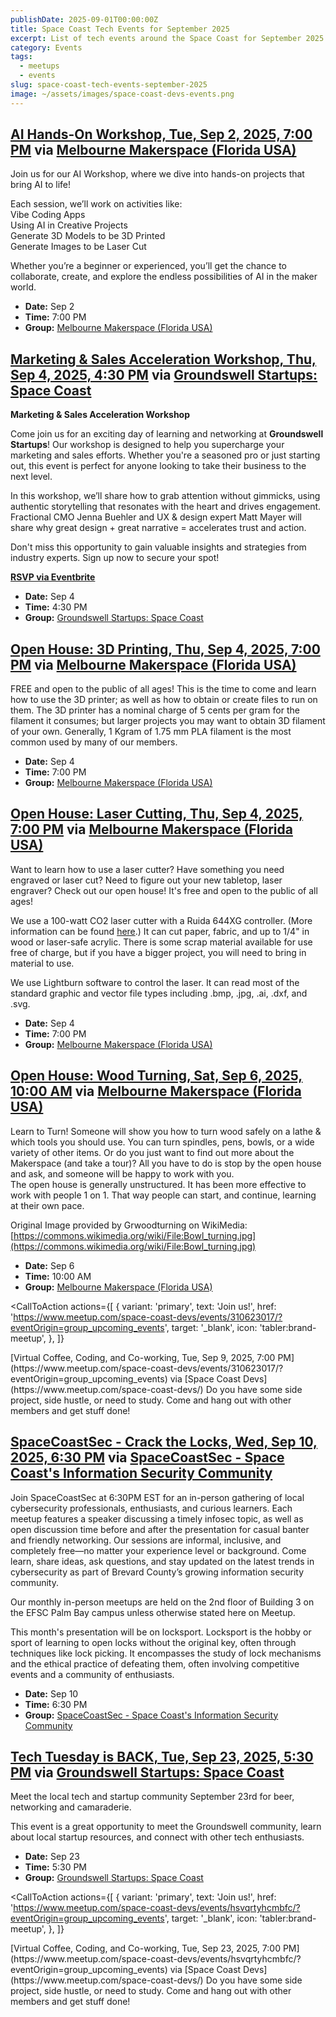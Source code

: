 ```yaml
---
publishDate: 2025-09-01T00:00:00Z
title: Space Coast Tech Events for September 2025
excerpt: List of tech events around the Space Coast for September 2025.
category: Events
tags:
  - meetups
  - events
slug: space-coast-tech-events-september-2025
image: ~/assets/images/space-coast-devs-events.png
---
```



## [AI Hands-On Workshop, Tue, Sep 2, 2025, 7:00 PM](https://www.meetup.com/melbourne-makerspace-florida-usa/events/310511250/?eventOrigin=group_upcoming_events) via [Melbourne Makerspace (Florida USA)](https://www.meetup.com/melbourne-makerspace-florida-usa/)

Join us for our AI Workshop, where we dive into hands-on projects that bring AI to life!

Each session, we’ll work on activities like:  
Vibe Coding Apps  
Using AI in Creative Projects  
Generate 3D Models to be 3D Printed  
Generate Images to be Laser Cut

Whether you’re a beginner or experienced, you’ll get the chance to collaborate, create, and explore the endless possibilities of AI in the maker world.

- **Date:** Sep 2
- **Time:** 7:00 PM
- **Group:** [Melbourne Makerspace (Florida USA)](https://www.meetup.com/melbourne-makerspace-florida-usa/)

## [Marketing & Sales Acceleration Workshop, Thu, Sep 4, 2025, 4:30 PM](https://www.meetup.com/startupspacecoast/events/310714997/?eventOrigin=group_upcoming_events) via [Groundswell Startups: Space Coast](https://www.meetup.com/startupspacecoast/)

**Marketing & Sales Acceleration Workshop**

Come join us for an exciting day of learning and networking at **Groundswell Startups**! Our workshop is designed to help you supercharge your marketing and sales efforts. Whether you're a seasoned pro or just starting out, this event is perfect for anyone looking to take their business to the next level.

In this workshop, we’ll share how to grab attention without gimmicks, using authentic storytelling that resonates with the heart and drives engagement. Fractional CMO Jenna Buehler and UX & design expert Matt Mayer will share why great design + great narrative = accelerates trust and action.

Don't miss this opportunity to gain valuable insights and strategies from industry experts. Sign up now to secure your spot!

**[RSVP via Eventbrite](https://www.eventbrite.com/e/marketing-sales-acceleration-workshop-tickets-1632043328529?utm-campaign=social&utm-content=attendeeshare&utm-medium=discovery&utm-term=listing&utm-source=cp&aff=ebdsshcopyurl)**

- **Date:** Sep 4
- **Time:** 4:30 PM
- **Group:** [Groundswell Startups: Space Coast](https://www.meetup.com/startupspacecoast/)

## [Open House: 3D Printing, Thu, Sep 4, 2025, 7:00 PM](https://www.meetup.com/melbourne-makerspace-florida-usa/events/310543335/?eventOrigin=group_upcoming_events) via [Melbourne Makerspace (Florida USA)](https://www.meetup.com/melbourne-makerspace-florida-usa/)

FREE and open to the public of all ages! This is the time to come and learn how to use the 3D printer; as well as how to obtain or create files to run on them. The 3D printer has a nominal charge of 5 cents per gram for the filament it consumes; but larger projects you may want to obtain 3D filament of your own. Generally, 1 Kgram of 1.75 mm PLA filament is the most common used by many of our members.

- **Date:** Sep 4
- **Time:** 7:00 PM
- **Group:** [Melbourne Makerspace (Florida USA)](https://www.meetup.com/melbourne-makerspace-florida-usa/)

## [Open House: Laser Cutting, Thu, Sep 4, 2025, 7:00 PM](https://www.meetup.com/melbourne-makerspace-florida-usa/events/310544281/?eventOrigin=group_upcoming_events) via [Melbourne Makerspace (Florida USA)](https://www.meetup.com/melbourne-makerspace-florida-usa/)

Want to learn how to use a laser cutter? Have something you need engraved or laser cut? Need to figure out your new tabletop, laser engraver? Check out our open house! It's free and open to the public of all ages!

We use a 100-watt CO2 laser cutter with a Ruida 644XG controller. (More information can be found [here](https://wiki.melbournemakerspace.org/Laser%20Cutter).) It can cut paper, fabric, and up to 1/4" in wood or laser-safe acrylic. There is some scrap material available for use free of charge, but if you have a bigger project, you will need to bring in material to use.

We use Lightburn software to control the laser. It can read most of the standard graphic and vector file types including .bmp, .jpg, .ai, .dxf, and .svg.

- **Date:** Sep 4
- **Time:** 7:00 PM
- **Group:** [Melbourne Makerspace (Florida USA)](https://www.meetup.com/melbourne-makerspace-florida-usa/)

## [Open House: Wood Turning, Sat, Sep 6, 2025, 10:00 AM](https://www.meetup.com/melbourne-makerspace-florida-usa/events/310320597/?eventOrigin=group_upcoming_events) via [Melbourne Makerspace (Florida USA)](https://www.meetup.com/melbourne-makerspace-florida-usa/)

Learn to Turn! Someone will show you how to turn wood safely on a lathe & which tools you should use. You can turn spindles, pens, bowls, or a wide variety of other items. Or do you just want to find out more about the Makerspace (and take a tour)? All you have to do is stop by the open house and ask, and someone will be happy to work with you.  
The open house is generally unstructured. It has been more effective to work with people 1 on 1. That way people can start, and continue, learning at their own pace.

Original Image provided by Grwoodturning on WikiMedia:  
[https://commons.wikimedia.org/wiki/File:Bowl_turning.jpg](https://commons.wikimedia.org/wiki/File:Bowl_turning.jpg)

- **Date:** Sep 6
- **Time:** 10:00 AM
- **Group:** [Melbourne Makerspace (Florida USA)](https://www.meetup.com/melbourne-makerspace-florida-usa/)

<CallToAction
  actions={[
    {
      variant: 'primary',
      text: 'Join us!',
      href: 'https://www.meetup.com/space-coast-devs/events/310623017/?eventOrigin=group_upcoming_events',
      target: '_blank',
      icon: 'tabler:brand-meetup',
    },
  ]}
>
  <Fragment slot="title">
    [Virtual Coffee, Coding, and Co-working, Tue, Sep 9, 2025, 7:00
    PM](https://www.meetup.com/space-coast-devs/events/310623017/?eventOrigin=group_upcoming_events) via [Space Coast
    Devs](https://www.meetup.com/space-coast-devs/)
  </Fragment>
  <Fragment slot="subtitle">
    Do you have some side project, side hustle, or need to study. Come and hang out with other members and get stuff
    done!
  </Fragment>
</CallToAction>

## [SpaceCoastSec - Crack the Locks, Wed, Sep 10, 2025, 6:30 PM](https://www.meetup.com/spacecoastsec/events/309726384/?eventOrigin=group_upcoming_events) via [SpaceCoastSec - Space Coast's Information Security Community](https://www.meetup.com/spacecoastsec)

Join SpaceCoastSec at 6:30PM EST for an in-person gathering of local cybersecurity professionals, enthusiasts, and curious learners. Each meetup features a speaker discussing a timely infosec topic, as well as open discussion time before and after the presentation for casual banter and friendly networking. Our sessions are informal, inclusive, and completely free—no matter your experience level or background. Come learn, share ideas, ask questions, and stay updated on the latest trends in cybersecurity as part of Brevard County’s growing information security community.

Our monthly in-person meetups are held on the 2nd floor of Building 3 on the EFSC Palm Bay campus unless otherwise stated here on Meetup.

This month's presentation will be on locksport. Locksport is the hobby or sport of learning to open locks without the original key, often through techniques like lock picking. It encompasses the study of lock mechanisms and the ethical practice of defeating them, often involving competitive events and a community of enthusiasts.

- **Date:** Sep 10
- **Time:** 6:30 PM
- **Group:** [SpaceCoastSec - Space Coast's Information Security Community](https://www.meetup.com/spacecoastsec)

## [Tech Tuesday is BACK, Tue, Sep 23, 2025, 5:30 PM](https://www.meetup.com/startupspacecoast/events/310599778/?eventOrigin=group_upcoming_events) via [Groundswell Startups: Space Coast](https://www.meetup.com/startupspacecoast/)

Meet the local tech and startup community September 23rd for beer, networking and camaraderie.

This event is a great opportunity to meet the Groundswell community, learn about local startup resources, and connect with other tech enthusiasts.

- **Date:** Sep 23
- **Time:** 5:30 PM
- **Group:** [Groundswell Startups: Space Coast](https://www.meetup.com/startupspacecoast/)

<CallToAction
  actions={[
    {
      variant: 'primary',
      text: 'Join us!',
      href: 'https://www.meetup.com/space-coast-devs/events/hsvqrtyhcmbfc/?eventOrigin=group_upcoming_events',
      target: '_blank',
      icon: 'tabler:brand-meetup',
    },
  ]}
>
  <Fragment slot="title">
    [Virtual Coffee, Coding, and Co-working, Tue, Sep 23, 2025, 7:00
    PM](https://www.meetup.com/space-coast-devs/events/hsvqrtyhcmbfc/?eventOrigin=group_upcoming_events) via [Space
    Coast Devs](https://www.meetup.com/space-coast-devs/)
  </Fragment>
  <Fragment slot="subtitle">
    Do you have some side project, side hustle, or need to study. Come and hang out with other members and get stuff
    done!
  </Fragment>
</CallToAction>
